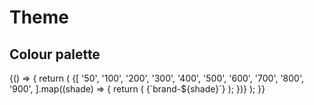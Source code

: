 
<Meta title="Theme" component={Box} />

# Theme

## Colour palette

<Canvas>
  <Story name="colors">
    {() => {
      return (
        <Flex direction="row" align="center" justify="left" wrap="wrap">
          <Flex direction="column" align="center" justify="left" mr={5}>
            {[
              '50',
              '100',
              '200',
              '300',
              '400',
              '500',
              '600',
              '700',
              '800',
              '900',
            ].map((shade) => {
              return (
                <Flex
                  direction="row"
                  align="center"
                  justify="space-between"
                  key={`brand-${shade}`}
                >
                  <Box
                    bg={`brand.${shade}`}
                    h={50}
                    w={50}
                    mr={3}
                    mb={3}
                    borderRadius={50}
                    borderWidth={1}
                    borderStyle="solid"
                    borderColor="gray.500"
                  />
                  <Box w={100}>{`brand-${shade}`}</Box>
                </Flex>
              );
            })}
          </Flex>
        </Flex>
      );
    }}
  </Story>
</Canvas>

<ArgsTable story="colors" />
